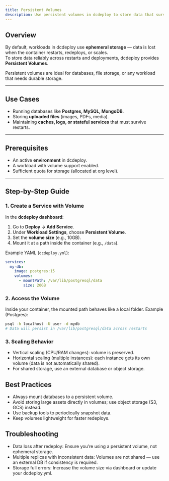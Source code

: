 ```yaml
---
title: Persistent Volumes
description: Use persistent volumes in dcdeploy to store data that survives container restarts, deployments, and scaling operations.
---
```



## Overview
By default, workloads in dcdeploy use **ephemeral storage** — data is lost when the container restarts, redeploys, or scales.  
To store data reliably across restarts and deployments, dcdeploy provides **Persistent Volumes**.

Persistent volumes are ideal for databases, file storage, or any workload that needs durable storage.

---

## Use Cases
- Running databases like **Postgres, MySQL, MongoDB**.  
- Storing **uploaded files** (images, PDFs, media).  
- Maintaining **caches, logs, or stateful services** that must survive restarts.  

---

## Prerequisites
- An active **environment** in dcdeploy.  
- A workload with volume support enabled.  
- Sufficient quota for storage (allocated at org level).  

---

## Step-by-Step Guide

### 1. Create a Service with Volume
In the **dcdeploy dashboard**:
1. Go to **Deploy → Add Service**.  
2. Under **Workload Settings**, choose **Persistent Volume**.  
3. Set the **volume size** (e.g., 10GB).  
4. Mount it at a path inside the container (e.g., `/data`).  

Example YAML (`dcdeploy.yml`):

```yaml
services:
  my-db:
    image: postgres:15
    volumes:
      - mountPath: /var/lib/postgresql/data
        size: 20GB
```        
### 2. Access the Volume
Inside your container, the mounted path behaves like a local folder.
Example (Postgres):

```bash
psql -h localhost -U user -d mydb
# Data will persist in /var/lib/postgresql/data across restarts
```
### 3. Scaling Behavior
- Vertical scaling (CPU/RAM changes): volume is preserved.
- Horizontal scaling (multiple instances): each instance gets its own volume (data is not automatically shared).
- For shared storage, use an external database or object storage.

## Best Practices
- Always mount databases to a persistent volume.
- Avoid storing large assets directly in volumes; use object storage (S3, GCS) instead.
- Use backup tools to periodically snapshot data.
- Keep volumes lightweight for faster redeploys.

## Troubleshooting
- Data loss after redeploy: Ensure you’re using a persistent volume, not ephemeral storage.
- Multiple replicas with inconsistent data: Volumes are not shared — use an external DB if consistency is required.
- Storage full errors: Increase the volume size via dashboard or update your dcdeploy.yml.